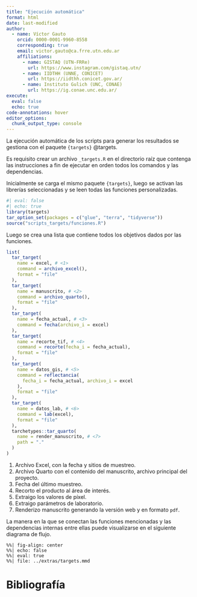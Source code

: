 ```yaml
---
title: "Ejecución automática"
format: html
date: last-modified
author:
  - name: Víctor Gauto
    orcid: 0000-0001-9960-8558
    corresponding: true
    email: victor.gauto@ca.frre.utn.edu.ar
    affiliations:
      - name: GISTAQ (UTN-FRRe)
        url: https://www.instagram.com/gistaq.utn/
      - name: IIDTHH (UNNE, CONICET)
        url: https://iidthh.conicet.gov.ar/
      - name: Instituto Gulich (UNC, CONAE)
        url: https://ig.conae.unc.edu.ar/
execute:
  eval: false
  echo: true
code-annotations: hover
editor_options:
  chunk_output_type: console
---
```


La ejecución automática de los scripts para generar los resultados se gestiona con el paquete `{targets}` @targets.

Es requisito crear un archivo `_targets.R` en el directorio raíz que contenga las instrucciones a fin de ejecutar en orden todos los comandos y las dependencias.

Inicialmente se carga el mismo paquete `{targets}`, luego se activan las librerías seleccionadas y se leen todas las funciones personalizadas.

```r
#| eval: false
#| echo: true
library(targets)
tar_option_set(packages = c("glue", "terra", "tidyverse"))
source("scripts_targets/funciones.R")
```

Luego se crea una lista que contiene todos los objetivos dados por las funciones.

```r
list(
  tar_target(
    name = excel, # <1>
    command = archivo_excel(),
    format = "file"
  ),
  tar_target(
    name = manuscrito, # <2>
    command = archivo_quarto(),
    format = "file"
  ),
  tar_target(
    name = fecha_actual, # <3>
    command = fecha(archivo_i = excel)
  ),
  tar_target(
    name = recorte_tif, # <4>
    command = recorte(fecha_i = fecha_actual),
    format = "file"
  ),
  tar_target(
    name = datos_gis, # <5>
    command = reflectancia(
      fecha_i = fecha_actual, archivo_i = excel
    ),
    format = "file"
  ),
  tar_target(
    name = datos_lab, # <6>
    command = lab(excel),
    format = "file"
  ),
  tarchetypes::tar_quarto(
    name = render_manuscrito, # <7>
    path = "."
  )
)
```
1. Archivo Excel, con la fecha y sitios de muestreo.
2. Archivo Quarto con el contenido del manuscrito, archivo principal del proyecto.
3. Fecha del último muestreo.
4. Recorto el producto al área de interés.
5. Extraigo los valores de píxel.
6. Extraigo parámetros de laboratorio.
7. Renderizo manuscrito generando la versión web y en formato `pdf`.

La manera en la que se conectan las funciones mencionadas y las dependencias internas entre ellas puede visualizarse en el siguiente diagrama de flujo.

```mermaid
%%| fig-align: center
%%| echo: false
%%| eval: true
%%| file: ../extras/targets.mmd
```

# Bibliografía

::: {#refs}
:::

